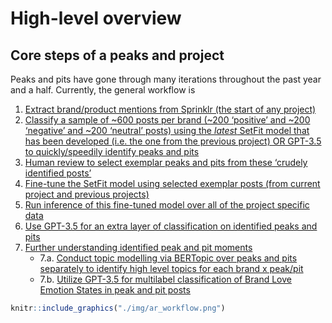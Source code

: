 # High-level overview {#high-level-overview} 

## Core steps of a peaks and project

Peaks and pits have gone through many iterations throughout the past year and a half. Currently, the general workflow is

1. [Extract brand/product mentions from Sprinklr (the start of any project)](#step-one)
2. [Classify a sample of ~600 posts per brand (~200 'positive' and ~200 'negative' and ~200 'neutral' posts) using the *latest* SetFit model that has been developed (i.e. the one from the previous project) OR GPT-3.5 to quickly/speedily identify peaks and pits](#step-two)
3. [Human review to select exemplar peaks and pits from these 'crudely identified posts'](#step-three)
4. [Fine-tune the SetFit model using selected exemplar posts (from current project and previous projects)](#step-four)
5. [Run inference of this fine-tuned model over all of the project specific data](#step-five)
6. [Use GPT-3.5 for an extra layer of classification on identified peaks and pits](#step-six)
7. [Further understanding identified peak and pit moments](#step-seven)
    - 7.a. [Conduct topic modelling via BERTopic over peaks and pits separately to identify high level topics for each brand x peak/pit](#step-seven-a)
    - 7.b. [Utilize GPT-3.5 for multilabel classification of Brand Love Emotion States in peak and pit posts](#step-seven-b)

```r
knitr::include_graphics("./img/ar_workflow.png")
```
